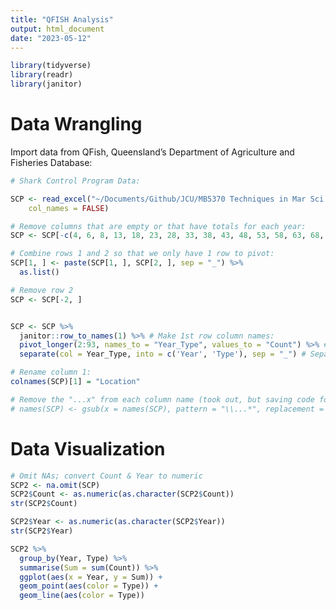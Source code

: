 ```yaml
---
title: "QFISH Analysis"
output: html_document
date: "2023-05-12"
---
```


```r
library(tidyverse)
library(readr)
library(janitor)
```


# Data Wrangling

Import data from QFish, Queensland's Department of Agriculture and Fisheries Database:

```r
# Shark Control Program Data: 

SCP <- read_excel("~/Documents/Github/JCU/MB5370 Techniques in Mar Sci 1/data/Shark_Control_Program.xlsx", 
    col_names = FALSE)
```

```r
# Remove columns that are empty or that have totals for each year:
SCP <- SCP[-c(4, 6, 8, 13, 18, 23, 28, 33, 38, 43, 48, 53, 58, 63, 68, 73, 78, 83, 88, 93, 98, 103, 108, 113, 118, 119)]  

# Combine rows 1 and 2 so that we only have 1 row to pivot:
SCP[1, ] <- paste(SCP[1, ], SCP[2, ], sep = "_") %>% 
  as.list()

# Remove row 2
SCP <- SCP[-2, ]


SCP <- SCP %>% 
  janitor::row_to_names(1) %>% # Make 1st row column names:
  pivot_longer(2:93, names_to = "Year_Type", values_to = "Count") %>% # Pivot so that Year_Type becomes a column
  separate(col = Year_Type, into = c('Year', 'Type'), sep = "_") # Separate column Year_Type into two columns

# Rename column 1:
colnames(SCP)[1] = "Location"
```

```r
# Remove the "...x" from each column name (took out, but saving code for other situations)
# names(SCP) <- gsub(x = names(SCP), pattern = "\\...*", replacement = "")
```


# Data Visualization

```r
# Omit NAs; convert Count & Year to numeric
SCP2 <- na.omit(SCP)
SCP2$Count <- as.numeric(as.character(SCP2$Count))
str(SCP2$Count)

SCP2$Year <- as.numeric(as.character(SCP2$Year))
str(SCP2$Year)
```

```r
SCP2 %>%
  group_by(Year, Type) %>% 
  summarise(Sum = sum(Count)) %>% 
  ggplot(aes(x = Year, y = Sum)) +
  geom_point(aes(color = Type)) +
  geom_line(aes(color = Type))
```






